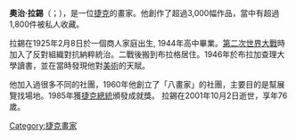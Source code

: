 {{multiple issues|
{{expand|time=2014-06-15T13:16:30+00:00}}
{{unreferenced|time=2014-06-15T13:16:30+00:00}}
}}
'''奧治·拉錫'''（{{lang-cs|'''Oldřich Lajsek'''}}；{{bd|1925年|2月8日|2001年|10月2日}}），是一位[[捷克|捷克]]的畫家。他創作了超過3,000幅作品，當中有超過1,800件被私人收藏。 

拉錫在1925年2月8日於一個商人家庭出生, 1944年高中畢業。[[第二次世界大戰|第二次世界大戰]]時加入了反對組織對抗納粹統治。二戰後搬到布拉格居住。1946年於布拉加查理大學讀書，並在當時發現他對[[美術|美術]]的天賦。 

他加入過很多不同的社團，1960年他創立了「八畫家」的社團，主要目的是幫展覽找場地。1985年獲[[捷克總統|捷克總統]]頒發成就獎。 拉錫在2001年10月2日逝世，享年76歲。

[[Category:捷克畫家|Category:捷克畫家]]